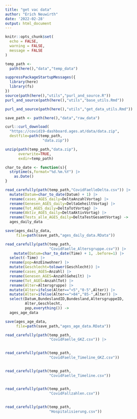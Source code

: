 ```yaml
---
title: "get vac data"
author: "Erich Neuwirth"
date: '2022-02-28'
output: html_document
---
```



```r
knitr::opts_chunk$set(
  echo = FALSE,
  warning = FALSE,
  message = FALSE
) 
```

```r
temp_path <-
  path(here(),"data","temp_data")
```

```r
suppressPackageStartupMessages({
  library(here)
  library(fs)
})  
source(path(here(),"utils","purl_and_source.R"))
purl_and_source(path(here(),"utils","base_utils.Rmd"))
```

```r
purl_and_source(path(here(),"utils","get_data_utils.Rmd"))
```

```r
save_path <- path(here(),"data","raw_data")
```

```r
curl::curl_download(
  "https://covid19-dashboard.ages.at/data/data.zip",
  destfile=path(temp_path,
                 "data.zip"))

```


```r
unzip(path(temp_path,"data.zip"),
      overwrite=TRUE,
      exdir=temp_path)
```

```r
char_to_date <- function(s){
  strptime(s,format="%d.%m.%Y") |>
    as.Date()
}
```

```r
read_carefully(path(temp_path,"CovidFaelleDelta.csv")) |>
  mutate(Datum=char_to_date(Datum) + 1) |>
  rename(cases_AGES_daily=DeltaAnzahlVortag) |>
  rename(Genesen_AGES_daily=DeltaGeheiltVortag) |>
  rename(Tot_AGES_daily=DeltaTotVortag) |>
  rename(Aktiv_AGES_daily=DeltaAktivVortag) |>
  rename(Tests_alle_AGES_daily=DeltaTestGesamtVortag) ->
  ages_daily_data
```

```r
save(ages_daily_data,
     file=path(save_path,"ages_daily_data.RData"))
```


```r
read_carefully(path(temp_path,
                    "CovidFaelle_Altersgruppe.csv")) |>
    mutate(Datum=char_to_date(Time) + 1, .before=1) |>
  select(-Time) |> 
  rename(pop=AnzEinwohner) |>
  mutate(Geschlecht=tolower(Geschlecht)) |>
  rename(cases_AGES=Anzahl) |>
  rename(Genesen_AGES=AnzahlGeheilt) |>
  rename(Tot_AGES=AnzahlTot) |>
  rename(Alter=Altersgruppe) |>
  mutate(Alter=ifelse(Alter=="<5","0-5",Alter)) |>
  mutate(Alter=ifelse(Alter==">84","85-",Alter)) |>
  select(Datum,BundeslandID,Bundesland,AltersgruppeID,
         Alter,Geschlecht,
         pop,everything()) ->
  ages_age_data 
```


```r
save(ages_age_data,
     file=path(save_path,"ages_age_data.RData"))
```


```r
read_carefully(path(temp_path,
                    "CovidFaelle_GKZ.csv")) |>
  
```


```r
read_carefully(path(temp_path,
                    "CovidFaelle_Timeline_GKZ.csv")) 
  
```



```r
read_carefully(path(temp_path,
                    "CovidFaelle_Timeline.csv")) 
  
```


```r
read_carefully(path(temp_path,
                    "CovidFallzahlen.csv")) 
  
```



```r
read_carefully(path(temp_path,
                    "Hospitalisierung.csv")) 
  
```